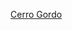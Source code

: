 {{US county navigation box
| template_name  = 塞羅戈多縣 (愛荷華州)
| listclass = hlist
| county         = 塞羅戈多縣
| state          = 愛荷華州

| map_image      = Map of Iowa highlighting Cerro Gordo County.svg
| map_caption    = 塞羅戈多縣在愛荷華州的位置
| map_size       = 75x75

| seat           = 梅森城

| title1 = [[城市]]
| body1  = 
* [[克利爾湖 (愛荷華州)|克利爾湖]]
* [[多爾蒂 (愛荷華州)|多爾蒂]]
* [[梅森城 (艾奥瓦州)|梅森城]]
* [[梅瑟維 (愛荷華州)|梅瑟維]]
* [[諾拉斯普林斯 (愛荷華州)|諾拉斯普林斯]]‡
* [[普利茅斯 (愛荷華州)|普利矛斯]]
* [[羅克福爾斯 (愛荷華州)|羅克福爾斯]]
* [[羅克韋爾 (愛荷華州)|羅克韋爾]]
* [[斯威戴爾 (愛阿華州)|斯威戴爾]]
* [[桑顿 (艾奥瓦州)|桑頓]]
* [[文图拉 (艾奥瓦州)|文圖拉]]

| title2 = [[行政鎮區]]
| body2  = 
* [[巴斯鎮區 (愛荷華州塞羅戈多縣)|巴斯]]
* [[克利爾湖鎮區 (愛荷華州塞羅戈多縣)|克利爾湖]]
* [[多爾蒂鎮區 (愛荷華州塞羅戈多縣)|多爾蒂]]
* [[福爾斯鎮區 (愛荷華州塞羅戈多縣)|福爾斯]]
* [[傑尼西奧鎮區 (愛荷華州塞羅戈多縣)|傑尼西奧]]
* [[格蘭特鎮區 (愛荷華州塞羅戈多縣)|格蘭特]]
* [[格賴姆斯鎮區 (愛荷華州塞羅戈多縣)|格賴姆斯]]
* [[萊克鎮區 (愛荷華州塞羅戈多縣)|萊克]]
* [[萊姆克里克鎮區 (愛荷華州塞羅戈多縣)|萊姆克里克]]
* [[林肯鎮區 (愛荷華州塞羅戈多縣)|林肯]]
* [[梅森鎮區 (愛荷華州塞羅戈多縣)|梅森]]
* [[芒特弗農鎮區 (愛荷華州塞羅戈多縣)|芒特弗農]]
* [[歐文鎮區 (愛荷華州塞羅戈多縣)|歐文]]
* [[普萊森特瓦利鎮區 (愛荷華州塞羅戈多縣)|普萊森特瓦利]]
* [[波特蘭鎮區 (愛荷華州塞羅戈多縣)|波特蘭]]
* [[尤尼昂鎮區 (愛荷華州塞羅戈多縣)|尤尼昂]]

| title3 = [[人口普查指定地區]]
| body3  = 
* [[伯奇納爾 (愛荷華州)|伯奇納爾]]
* [[波特蘭 (愛荷華州)|波特蘭]]

| title4 = [[非建制地區]]
| body4  = 
* [[卡特斯維爾 (愛荷華州)|卡特斯維爾]]
* [[漢福德 (愛荷華州)|漢福德]]
* [[惠勒伍德 (愛荷華州)|惠勒伍德]]

| title5 = 備註
| body5 = ‡該聚居地有部分隸屬其他縣份

}}<noinclude>
[[Category:艾奧瓦州縣份導航模板|Cerro Gordo]]  
[[Category:塞羅戈多縣 (愛荷華州)| ]]
</noinclude>